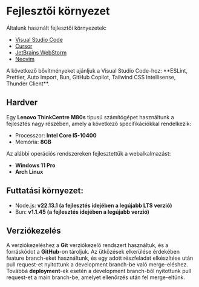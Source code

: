 
# Fejlesztői környezet

Általunk használt fejlesztői környezetek:

- [Visual Studio Code](https://code.visualstudio.com/)
- [Cursor](https://www.cursor.com/)
- [JetBrains WebStorm](https://www.jetbrains.com/webstorm/)
- [Neovim](https://neovim.io/)

<Callout emoji="💡">
  A következő bővítményeket ajánljuk a Visual Studio Code-hoz: **ESLint,
  Prettier, Auto Import, Bun, GitHub Copilot, Tailwind CSS Intellisense, Thunder
  Client**.
</Callout>

## Hardver

Egy **Lenovo ThinkCentre M80s** típusú számítógépet használtunk a fejlesztés nagy részében, amely a következő specifikációkkal rendelkezik:

- Processzor: **Intel Core I5-10400**
- Memória: **8GB**

Az alábbi operációs rendszereken fejlesztettük a webalkalmazást:

- **Windows 11 Pro**
- **Arch Linux**

## Futtatási környezet:

- Node.js: **v22.13.1 (a fejlesztés idejében a legújabb LTS verzió)**
- Bun: **v1.1.45 (a fejlesztés idejében a legújabb verzió)**

## Verziókezelés

A verziókezeléshez a **Git** verziókezelő rendszert használtuk, és a forráskódot a **GitHub**-on tároljuk.
Az ütközések elkerülése érdekében feature branch-eket használtunk, és egy adott részfeladat elkészítése után pull request-et nyitottunk a development branch-be való merge-eléshez. Továbbá **deployment**-ek esetén a development branch-ből nyitottunk pull request-et a main branch-be, amelyet ellenőrzés után fel merge-eltünk.
